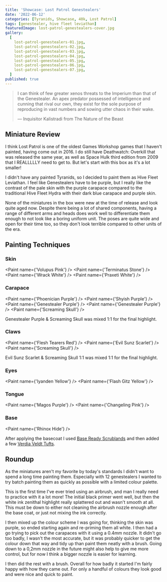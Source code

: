 ```yaml
---
title: 'Showcase: Lost Patrol Genestealers'
date: '2022-06-12'
categories: [Tyranids, Showcase, 40k, Lost Patrol]
tags: [genestealer, hive fleet leviathan]
featuredImage: lost-patrol-genestealers-cover.jpg
gallery:
  [
    lost-patrol-genestealers-01.jpg,
    lost-patrol-genestealers-02.jpg,
    lost-patrol-genestealers-03.jpg,
    lost-patrol-genestealers-04.jpg,
    lost-patrol-genestealers-05.jpg,
    lost-patrol-genestealers-06.jpg,
    lost-patrol-genestealers-07.jpg,
  ]
published: true
---
```


> I can think of few greater xenos threats to the Imperium than that of the Genestealer. An apex predator possessed of
> intelligence and cunning that rival our own, they exist for the sole purpose of reproducing in vast numbers and
> sowing utter chaos in their wake.
>
> — Inquisitor Kalistradi from The Nature of the Beast

## Miniature Review

I think Lost Patrol is one of the oldest Games Workshop games that I haven't painted, having come out in 2016. I do
still have Deathwatch: Overkill that was released the same year, as well as Space Hulk third edition from 2009 that
I REALLLLLY need to get to. But let's start with this box as it's a lot smaller!

I didn't have any painted Tyranids, so I decided to paint them as Hive Fleet Leviathan. I feel like Genestealers
have to be purple, but I really like the contrast of the pale skin with the purple carapace compared to the traditional
Hive Fleet Hydra with their dark blue carapace and purple skin.

None of the miniatures in the box were new at the time of release and look quite aged now. Despite there being a lot of
shared components, having a range of different arms and heads does work well to differentiate them enough to not look
like a boring uniform unit. The poses are quite wide and open for their time too, so they don't look terrible compared
to other units of the era.


## Painting Techniques

### Skin
<Paint name={'Volupus Pink'} />
<Paint name={'Terminatus Stone'} />
<Paint name={'Wrack White'} />
<Paint name={'Praxeti White'} />

### Carapace
<Paint name={'Phoenician Purple'} />
<Paint name={'Shyish Purple'} />
<Paint name={'Genestealer Purple'} />
<Paint name={'Genestealer Purple'} />
<Paint name={'Screaming Skull'} />

Genestealer Purple & Screaming Skull was mixed 1:1 for the final highlight.

### Claws
<Paint name={'Flesh Tearers Red'} />
<Paint name={'Evil Sunz Scarlet'} />
<Paint name={'Screaming Skull'} />

Evil Sunz Scarlet & Screaming Skull 1:1 was mixed 1:1 for the final highlight.

### Eyes
<Paint name={'Iyanden Yellow'} />
<Paint name={'Flash Gitz Yellow'} />

### Tongue
<Paint name={'Magos Purple'} />
<Paint name={'Changeling Pink'} />

### Base
<Paint name={'Rhinox Hide'} />

After applying the basecoat I used [Base Ready Scrublands](https://www.geekgamingscenics.com/collections/base-ready-range/products/lukes-aps-base-ready-scrublands)
and then added a few [Verdia Veldt Tufts](https://www.games-workshop.com/en-GB/citadel-colour-tufts-verdia-veldt-2021).

## Roundup
As the miniatures aren't my favorite by today's standards I didn't want to spend a long time painting them. Especially
with 12 genestealers I wanted to try batch painting them as quickly as possible with a limited colour palette.

This is the first time I've ever tried using an airbrush, and man I really need to practice with it a lot more! The
initial black primer went well, but then the white ink zenithal highlight really splattered out and wasn't smooth at
all. This must be down to either not cleaning the airbrush nozzle enough after the base coat, or just not mixing the ink
correctly.

I then mixed up the colour scheme I was going for, thinking the skin was purple, so ended starting again and re-priming
them all white. I then had a go trying to pick out the carapaces with it using a 0.4mm nozzle. It didn't go too badly,
I wasn't the most accurate, but it was probably quicker to get the colour down that way and tidy up than paint them
neatly with a brush. Going down to a 0,2mm nozzle in the future might also help to give me more control, but for now
I think a bigger nozzle is easier for learning.

I then did the rest with a brush. Overall for how badly it started I'm fairly happy with how they came out. For only a
handful of colours they look good and were nice and quick to paint.

